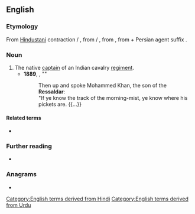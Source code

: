 ==English==

===Etymology===
From [[Hindustani]] contraction {{m|hi|रिसालदार}} / {{m|ur|رسالدار|tr=risāldār}}, from {{m|hi|रिसालादार}} / {{m|ur|رسالہ دار|tr=risāla-dār}}, from {{etyl|fa|en}} {{m|fa|رساله‌دار|tr=resāle-dār}}, from {{etyl|ar|en}} {{m|ar|رِسَالَة}} + Persian agent suffix {{m|fa|دار|tr=dār}}.
{{root|en|ar|ر س ل‎}}

===Noun===
{{en-noun}}

# The native [[captain]] of an Indian cavalry [[regiment]].
#* '''1889''', {{w|Rudyard Kipling}}, "{{w|The Ballad of East and West}}"
#*: Then up and spoke Mohammed Khan, the son of the '''Ressaldar''':<br>"If ye know the track of the morning-mist, ye know where his pickets are. {{...}}

====Related terms====
* {{l|en|ressala}}

===Further reading===
* {{R:Hobson-Jobson|762}}

===Anagrams===
* {{anagrams|en|a=aadelrrss|lardarses|radarless}}

[[Category:English terms derived from Hindi]]
[[Category:English terms derived from Urdu]]